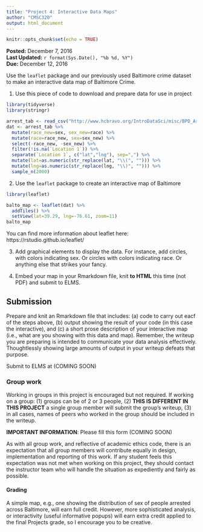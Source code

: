 ```yaml
---
title: "Project 4: Interactive Data Maps"
author: "CMSC320"
output: html_document
---
```


```r
knitr::opts_chunk$set(echo = TRUE)
```

**Posted:** December 7, 2016  
**Last Updated:** `r format(Sys.Date(), "%b %d, %Y")`  
**Due:** December 12, 2016  

Use the `leaflet` package and our previously used Baltimore crime dataset
to make an interactive data map of Baltimore Crime.

1. Use this piece of code to download and prepare data for use in project

```r
library(tidyverse)
library(stringr)

arrest_tab <- read_csv("http://www.hcbravo.org/IntroDataSci/misc/BPD_Arrests.csv")
dat <- arrest_tab %>% 
  mutate(race_new=sex, sex_new=race) %>%
  mutate(race=race_new, sex=sex_new) %>%
  select(-race_new, -sex_new) %>%
  filter(!is.na(`Location 1`)) %>%
  separate(`Location 1`, c("lat","lng"), sep=",") %>%
  mutate(lat=as.numeric(str_replace(lat, "\\(", ""))) %>%
  mutate(lng=as.numeric(str_replace(lng, "\\)", ""))) %>%
  sample_n(2000)
```

2. Use the `leaflet` package to create an interactive map of Baltimore

```r
library(leaflet)

balto_map <- leaflet(dat) %>%
  addTiles() %>%
  setView(lat=39.29, lng=-76.61, zoom=11)
balto_map
```

You can find more information about leaflet here:
https://rstudio.github.io/leaflet/

3. Add graphical elements to display the data. For instance, add circles, with colors indicating sex. Or circles with
colors indicating race. Or anything else that strikes your fancy.

4. Embed your map in your Rmarkdown file, knit **to HTML** this time (not PDF) and submit to ELMS.

## Submission

Prepare and knit an Rmarkdown file that includes: (a) code to carry out eacf of the steps above, (b) output showing the result of your code (in this case the interactive), and (c) a short prose description of your interactive map (i.e., what are you showing with this data and map). Remember, the writeup you are preparing is intended to communicate your data analysis effectively. Thoughtlessly showing large amounts of output in your writeup defeats that purpose.  

Submit to ELMS at (COMING SOON) 

### Group work

Working in groups in this project is encouraged but not required. If working on a group: (1) groups can be of 2 or 3 people, (2) **THIS IS DIFFERENT IN THIS PROJECT** a single group member will submit the group's writeup, (3) in all cases, names of peers who worked in the group should be included in the writeup. 

**IMPORTANT INFORMATION**: Please fill this form (COMING SOON)

As with all group work, and reflective of academic ethics code, there is an expectation that all group members will contribute equally in design, implementation and reporting of this work. If any student feels this expectation was not met when working on this project, they should contact the instructor team who will handle the situation as expediently and fairly as possible.

#### Grading

A simple map, e.g., one showing the distribution of sex of people arrested across Baltimore, will earn full credit. However, more sophisticated analysis, or interactivity (useful informative popups) will earn extra credit applied to the final Projects grade, so I encourage you to be creative.
